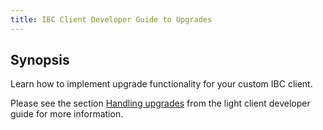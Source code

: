 ```yaml
---
title: IBC Client Developer Guide to Upgrades
---
```


## Synopsis

Learn how to implement upgrade functionality for your custom IBC client.

Please see the section [Handling upgrades](/ibc/next/light-clients/developer-guide/upgrades) from the light client developer guide for more information.
